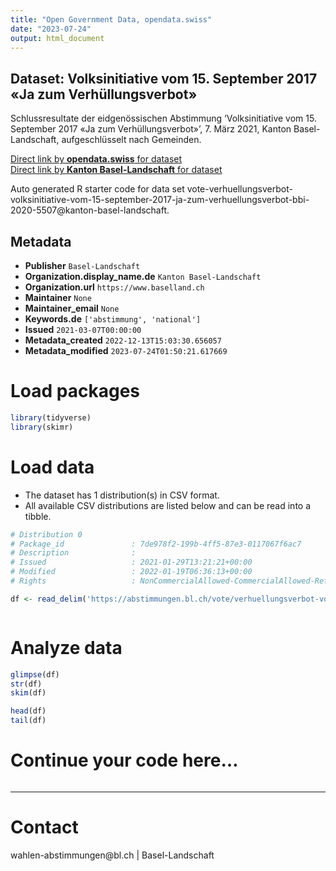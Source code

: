 ```yaml
---
title: "Open Government Data, opendata.swiss"
date: "2023-07-24"
output: html_document
---
```


## Dataset: Volksinitiative vom 15. September 2017 «Ja zum Verhüllungsverbot»

Schlussresultate der eidgenössischen Abstimmung 'Volksinitiative vom 15. September 2017 «Ja zum Verhüllungsverbot» ', 7. März 2021, Kanton Basel-Landschaft, aufgeschlüsselt nach Gemeinden.

[Direct link by **opendata.swiss** for dataset](https://opendata.swiss/de/dataset/volksinitiative-vom-15-september-2017-ja-zum-verhullungsverbot1)<br>
[Direct link by **Kanton Basel-Landschaft** for dataset](https://abstimmungen.bl.ch/vote/verhuellungsverbot-volksinitiative-vom-15-september-2017-ja-zum-verhuellungsverbot-bbi-2020-5507/data)

Auto generated R starter code for data set vote-verhuellungsverbot-volksinitiative-vom-15-september-2017-ja-zum-verhuellungsverbot-bbi-2020-5507@kanton-basel-landschaft.

## Metadata

- **Publisher** `Basel-Landschaft`
- **Organization.display_name.de** `Kanton Basel-Landschaft`
- **Organization.url** `https://www.baselland.ch`
- **Maintainer** `None`
- **Maintainer_email** `None`
- **Keywords.de** `['abstimmung', 'national']`
- **Issued** `2021-03-07T00:00:00`
- **Metadata_created** `2022-12-13T15:03:30.656057`
- **Metadata_modified** `2023-07-24T01:50:21.617669`


# Load packages

```r

library(tidyverse)
library(skimr)

```

# Load data

-   The dataset has 1 distribution(s) in CSV format.
-   All available CSV distributions are listed below and can be read into a tibble.

```r

# Distribution 0
# Package_id               : 7de978f2-199b-4ff5-87e3-0117067f6ac7
# Description              : 
# Issued                   : 2021-01-29T13:21:21+00:00
# Modified                 : 2022-01-19T06:36:13+00:00
# Rights                   : NonCommercialAllowed-CommercialAllowed-ReferenceRequired

df <- read_delim('https://abstimmungen.bl.ch/vote/verhuellungsverbot-volksinitiative-vom-15-september-2017-ja-zum-verhuellungsverbot-bbi-2020-5507/data-csv')



```

# Analyze data

```r

glimpse(df)
str(df)
skim(df)

head(df)
tail(df)

```

# Continue your code here...

```r

```

------------------------------------------------------------------------

# Contact

wahlen-abstimmungen@bl.ch | Basel-Landschaft
